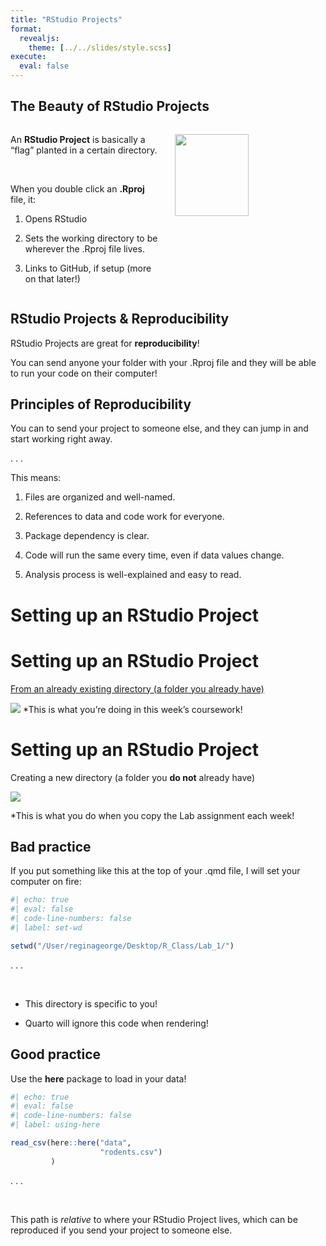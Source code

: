 ```yaml
---
title: "RStudio Projects"
format: 
  revealjs:
    theme: [../../slides/style.scss]
execute:
  eval: false
---
```


## The Beauty of RStudio Projects

::: columns
::: {.column width="50%"}
An **RStudio Project** is basically a "flag" planted in a certain directory.

</br>

::: fragment
::: small
When you double click an **.Rproj** file, it:

1.  Opens RStudio

2.  Sets the working directory to be wherever the .Rproj file lives.

3.  Links to GitHub, if setup (more on that later!)
:::
:::
:::

::: {.column width="50%"}
![](../images/project_flag.jpg){width="70%" fig-align="center" fig-alt="A picture with two layers. The top image is a moutain peak with a red flag at the top of the peak. The bottom image is a translucent blue cube with an R in the middle (symbolizing an RStudio Project) witht the file name 'stat331.RProj' displayed under the cube."}
:::
:::

## RStudio Projects & Reproducibility

RStudio Projects are great for **reproducibility**!

You can send anyone your folder with your .Rproj file and they will be able to run your code on their computer!

## Principles of Reproducibility

You can to send your project to someone else, and they can jump in and start working right away.

. . .

This means:

1.  Files are organized and well-named.

2.  References to data and code work for everyone.

3.  Package dependency is clear.

4.  Code will run the same every time, even if data values change.

5.  Analysis process is well-explained and easy to read.

# Setting up an RStudio Project

# Setting up an RStudio Project

[From an already existing directory (a folder you already have)](https://scribehow.com/shared/Creating_a_Project_in_an_Existing_Directory__7NTs-4d2RtO1octP6rrBTQ)

![](../images/existing-directory-rproj.png){fig-align="center" fig-alt="A picture of the option you would select when making a new RStudio Project for a folder that already exists on your computer. The image has a manilla folder in the background with a translucent blue cube with an R in the center in the font. The text next to the folder says 'Existing Directory' with a description saying 'Associate a project with an existing working directory'."} [\*This is what you're doing in this week's coursework!]{.small}

# Setting up an RStudio Project

Creating a new directory (a folder you **do not** already have)

![](../images/new-directory-rproj.png){fig-align="center" fig-alt="A picture of the option you would select when making a new RStudio Project for a folder that DOES NOT already exist on your computer. The image has a translucent blue cube with an R. The text next to the cube says 'New Directory' with a description saying 'Start a project in a brand new working directory'."}

[\*This is what you do when you copy the Lab assignment each week!]{.small}

## Bad practice

If you put something like this at the top of your .qmd file, I will set your computer on fire:

```r
#| echo: true
#| eval: false
#| code-line-numbers: false
#| label: set-wd

setwd("/User/reginageorge/Desktop/R_Class/Lab_1/")
```

. . .

</br>

-   This directory is specific to you!

-   Quarto will ignore this code when rendering!

## Good practice

Use the **here** package to load in your data!

```r
#| echo: true
#| eval: false
#| code-line-numbers: false
#| label: using-here

read_csv(here::here("data", 
                    "rodents.csv")
         )
```

. . .

</br>

This path is *relative* to where your RStudio Project lives, which can be reproduced if you send your project to someone else.
